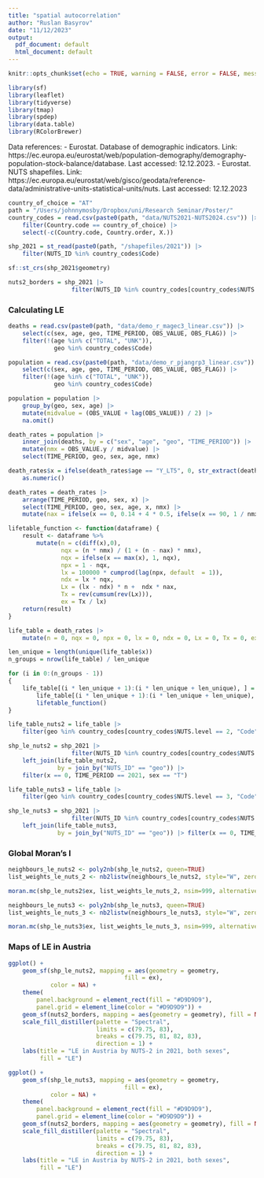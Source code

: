 ```yaml
---
title: "spatial autocorrelation"
author: "Ruslan Basyrov"
date: "11/12/2023"
output:
  pdf_document: default
  html_document: default
---
```


```r
knitr::opts_chunk$set(echo = TRUE, warning = FALSE, error = FALSE, message = FALSE)
```

```r
library(sf)
library(leaflet)
library(tidyverse)
library(tmap)
library(spdep)
library(data.table)
library(RColorBrewer) 
```

Data references:
- Eurostat. Database of demographic indicators. Link: https://ec.europa.eu/eurostat/web/population-demography/demography-population-stock-balance/database. Last accessed: 12.12.2023.
- Eurostat. NUTS shapefiles. Link: https://ec.europa.eu/eurostat/web/gisco/geodata/reference-data/administrative-units-statistical-units/nuts. Last accessed: 12.12.2023

```r
country_of_choice = "AT"
path = "/Users/johnnymosby/Dropbox/uni/Research Seminar/Poster/"
country_codes = read.csv(paste0(path, "data/NUTS2021-NUTS2024.csv")) |> 
    filter(Country.code == country_of_choice) |> 
    select(-c(Country.code, Country.order, X.))
```

```r
shp_2021 = st_read(paste0(path, "/shapefiles/2021")) |> 
    filter(NUTS_ID %in% country_codes$Code)

sf::st_crs(shp_2021$geometry)
```

```r
nuts2_borders = shp_2021 |>
                  filter(NUTS_ID %in% country_codes[country_codes$NUTS.level == 2, "Code"])
```

### Calculating LE
```r
deaths = read.csv(paste0(path, "data/demo_r_magec3_linear.csv")) |> 
    select(c(sex, age, geo, TIME_PERIOD, OBS_VALUE, OBS_FLAG)) |> 
    filter(!(age %in% c("TOTAL", "UNK")),
             geo %in% country_codes$Code)

population = read.csv(paste0(path, "data/demo_r_pjangrp3_linear.csv")) |>
    select(c(sex, age, geo, TIME_PERIOD, OBS_VALUE, OBS_FLAG)) |> 
    filter(!(age %in% c("TOTAL", "UNK")),
             geo %in% country_codes$Code)

population = population |> 
    group_by(geo, sex, age) |> 
    mutate(midvalue = (OBS_VALUE + lag(OBS_VALUE)) / 2) |> 
    na.omit()

death_rates = population |> 
    inner_join(deaths, by = c("sex", "age", "geo", "TIME_PERIOD")) |> 
    mutate(nmx = OBS_VALUE.y / midvalue) |> 
    select(TIME_PERIOD, geo, sex, age, nmx)

death_rates$x = ifelse(death_rates$age == "Y_LT5", 0, str_extract(death_rates$age, "\\d+")) |> 
    as.numeric()

death_rates = death_rates |> 
    arrange(TIME_PERIOD, geo, sex, x) |> 
    select(TIME_PERIOD, geo, sex, age, x, nmx) |> 
    mutate(nax = ifelse(x == 0, 0.14 + 4 * 0.5, ifelse(x == 90, 1 / nmx, 2.5)))
```

```r
lifetable_function <- function(dataframe) {
    result <- dataframe %>%
        mutate(n = c(diff(x),0),
               nqx = (n * nmx) / (1 + (n - nax) * nmx),
               nqx = ifelse(x == max(x), 1, nqx),
               npx = 1 - nqx,
               lx = 100000 * cumprod(lag(npx, default  = 1)),
               ndx = lx * nqx,
               Lx = (lx - ndx) * n +  ndx * nax,
               Tx = rev(cumsum(rev(Lx))),
               ex = Tx / lx)
    return(result)
}
```

```r
life_table = death_rates |> 
    mutate(n = 0, nqx = 0, npx = 0, lx = 0, ndx = 0, Lx = 0, Tx = 0, ex = 0) |> as.data.table()

len_unique = length(unique(life_table$x))
n_groups = nrow(life_table) / len_unique

for (i in 0:(n_groups - 1))
{
    life_table[(i * len_unique + 1):(i * len_unique + len_unique), ] = 
        life_table[(i * len_unique + 1):(i * len_unique + len_unique), ] |> 
        lifetable_function()
}
```

```r
life_table_nuts2 = life_table |> 
    filter(geo %in% country_codes[country_codes$NUTS.level == 2, "Code"])

shp_le_nuts2 = shp_2021 |>
                  filter(NUTS_ID %in% country_codes[country_codes$NUTS.level == 2, "Code"]) |> 
    left_join(life_table_nuts2,
              by = join_by("NUTS_ID" == "geo")) |> 
    filter(x == 0, TIME_PERIOD == 2021, sex == "T")
```

```r
life_table_nuts3 = life_table |> 
    filter(geo %in% country_codes[country_codes$NUTS.level == 3, "Code"])

shp_le_nuts3 = shp_2021 |>
                  filter(NUTS_ID %in% country_codes[country_codes$NUTS.level == 3, "Code"]) |> 
    left_join(life_table_nuts3,
              by = join_by("NUTS_ID" == "geo")) |> filter(x == 0, TIME_PERIOD == 2021, sex == "T")
```

### Global Moran's I
```r
neighbours_le_nuts2 <- poly2nb(shp_le_nuts2, queen=TRUE)
list_weights_le_nuts_2 <- nb2listw(neighbours_le_nuts2, style="W", zero.policy=TRUE)

moran.mc(shp_le_nuts2$ex, list_weights_le_nuts_2, nsim=999, alternative="greater")
```

```r
neighbours_le_nuts3 <- poly2nb(shp_le_nuts3, queen=TRUE)
list_weights_le_nuts_3 <- nb2listw(neighbours_le_nuts3, style="W", zero.policy=TRUE)

moran.mc(shp_le_nuts3$ex, list_weights_le_nuts_3, nsim=999, alternative="greater")
```

### Maps of LE in Austria
```r
ggplot() +
    geom_sf(shp_le_nuts2, mapping = aes(geometry = geometry,
                                 fill = ex),
            color = NA) +
    theme(
        panel.background = element_rect(fill = "#D9D9D9"),
        panel.grid = element_line(color = "#D9D9D9")) +
    geom_sf(nuts2_borders, mapping = aes(geometry = geometry), fill = NA, color = "white") +
    scale_fill_distiller(palette = "Spectral",
                         limits = c(79.75, 83),
                         breaks = c(79.75, 81, 82, 83),
                         direction = 1) +
    labs(title = "LE in Austria by NUTS-2 in 2021, both sexes",
         fill = "LE")
```

```r
ggplot() +
    geom_sf(shp_le_nuts3, mapping = aes(geometry = geometry,
                                 fill = ex),
            color = NA) +
    theme(
        panel.background = element_rect(fill = "#D9D9D9"),
        panel.grid = element_line(color = "#D9D9D9")) +
    geom_sf(nuts2_borders, mapping = aes(geometry = geometry), fill = NA, color = "white") +
    scale_fill_distiller(palette = "Spectral",
                         limits = c(79.75, 83),
                         breaks = c(79.75, 81, 82, 83),
                         direction = 1) +
    labs(title = "LE in Austria by NUTS-2 in 2021, both sexes",
         fill = "LE")
```

